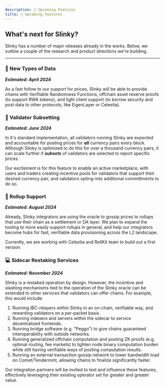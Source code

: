 ```yaml
---
description: 🤫 Upcoming Features
title: 🤫 Upcoming Features
---
```


## What's next for Slinky?

Slinky has a number of major releases already in the works. Below, we outline a couple of the research and product directions we're building.

<hr class="dotted" />

### 🔀 New Types of Data

**_Estimated: April 2024_**

As a fast follow to our support for prices, Slinky will be able to provide chains with Verifiable Randomness Functions, offchain asset reserve proofs (to support RWA tokens), and light client support (to borrow security and post data to other protocols, like EigenLayer or Celestia).

### 🤝 Validator Subsetting

**_Estimated: June 2024_**

In it's standard implementation, all validators running Slinky are expected and accountable for posting prices for **_all_** currency pairs every block. Although Slinky is optimized to do this for over a thousand currency pairs, it can scale further if **_subsets_** of validators are selected to report specific prices.

Our excitement is for this feature to enable an active marketplace, with users and traders creating incentive pools for validators that support their desired currency pair, and validators opting-into additional committments to do so.

### 🌈 Rollup Support

**_Estimated: August 2024_**

Already, Slinky integrators are using the oracle to gossip prices to rollups that use their chain as a settlement or DA layer. We plan to expand the tooling to more easily support rollups in general, and help our integrators become hubs for fast, verifiable data provisioning across the L2 landscape.

Currently, we are working with Celestia and RollKit team to build out a first version.

### 💻 Sidecar Restaking Services

**_Estimated: November 2024_**

Slinky is a restaked operation by design. However, the incentive and slashing mechanisms tied to the operation of the Slinky oracle can be extended to other services that validators can offer chains. For example, this would include:

1. Running IBC-relayers within Slinky in an on-chain, verifiable way, and rewarding validators on a per-packet basis.
2. Running indexers and servers within the sidecar to service decentralized frontends.
3. Running bridge software (e.g. "Peggo") to give chains guaranteed interoperability with outside networks.
4. Running generalized offchain computation and posting ZK proofs (e.g. optimal routing, fee markets) to lighten node binary computation burden while still having verifiable ways of posting computation results.
5. Running an external transaction gossip network to lower bandwidth load on Comet/Tendermint, allowing chains to finalize significantly faster.

Our integration partners will be invited to test and influence these features, effectively leveraging their existing operator set for greater and greater value.
